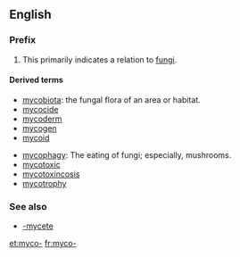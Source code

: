 ==English==

===Prefix===
{{head|en|prefix}}

# {{biology}} This primarily indicates a relation to [[fungi]].

====Derived terms====
{{prefixsee|en}}

{{rel-top|terms that begin with ''myco-''}}
* [[mycobiota]]: the fungal flora of an area or habitat.
* [[mycocide]]
* [[mycoderm]]
* [[mycogen]]
* [[mycoid]]
{{rel-mid}}
* [[mycophagy]]: The eating of fungi; especially, mushrooms.
* [[mycotoxic]]
* [[mycotoxincosis]]
* [[mycotrophy]]
{{rel-bottom}}

===See also===
* [[-mycete]]

[[et:myco-]]
[[fr:myco-]]